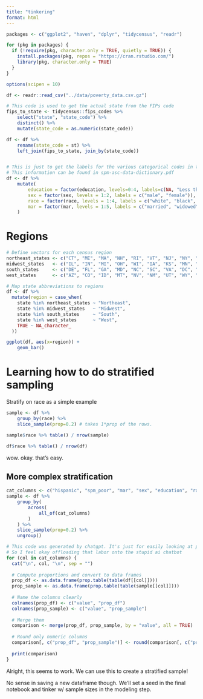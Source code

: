 ```yaml
---
title: "tinkering"
format: html
---
```


```r
packages <- c("ggplot2", "haven", "dplyr", "tidycensus", "readr")

for (pkg in packages) {
  if (!require(pkg, character.only = TRUE, quietly = TRUE)) {
    install.packages(pkg, repos = "https://cran.rstudio.com/")
    library(pkg, character.only = TRUE)
  }
}

options(scipen = 10)
```

```r
df <- readr::read_csv("../data/poverty_data.csv.gz")

# This code is used to get the actual state from the FIPs code
fips_to_state <- tidycensus::fips_codes %>%
    select("state", "state_code") %>%
    distinct() %>%
    mutate(state_code = as.numeric(state_code))

df <- df %>%
    rename(state_code = st) %>%
    left_join(fips_to_state, join_by(state_code))


# This is just to get the labels for the various categorical codes in the original dataset
# This information can be found in spm-asc-data-dictionary.pdf
df <- df %>%
    mutate(
        education = factor(education, levels=0:4, labels=c(NA, "Less than a HS degree", "HS degree", "Some college", "College degree")),
        sex = factor(sex, levels = 1:2, labels = c("male", "female")),
        race = factor(race, levels = 1:4, labels = c("white", "black", "asian", "other")),
        mar = factor(mar, levels = 1:5, labels = c("married", "widowed", "divorced", "separated", "never married"))
    )
```

# Regions

```r
# Define vectors for each census region
northeast_states <- c("CT", "ME", "MA", "NH", "RI", "VT", "NJ", "NY", "PA")
midwest_states   <- c("IL", "IN", "MI", "OH", "WI", "IA", "KS", "MN", "MO", "NE", "ND", "SD")
south_states     <- c("DE", "FL", "GA", "MD", "NC", "SC", "VA", "DC", "WV", "AL", "KY", "MS", "TN", "AR", "LA", "OK", "TX")
west_states      <- c("AZ", "CO", "ID", "MT", "NV", "NM", "UT", "WY", "AK", "CA", "HI", "OR", "WA")

# Map state abbreviations to regions
df <- df %>%
  mutate(region = case_when(
    state %in% northeast_states ~ "Northeast",
    state %in% midwest_states   ~ "Midwest",
    state %in% south_states     ~ "South",
    state %in% west_states      ~ "West",
    TRUE ~ NA_character_
  ))
```

```r
ggplot(df, aes(x=region)) +
    geom_bar()
```


# Learning how to do stratified sampling

Stratify on race as a simple example

```r
sample <- df %>%
    group_by(race) %>%
    slice_sample(prop=0.2) # takes 1*prop of the rows.

sample$race %>% table() / nrow(sample)
```

```r
df$race %>% table() / nrow(df)
```

wow. okay. that's easy.

## More complex stratification

```r
cat_columns <- c("hispanic", "spm_poor", "mar", "sex", "education", "race", "region")
sample <- df %>%
    group_by(
        across(
            all_of(cat_columns)
        )
    ) %>%
    slice_sample(prop=0.2) %>%
    ungroup()
```

```r
# This code was generated by chatgpt. It's just for easily looking at proportions, nothing going into the report
# So I feel okay offloading that labor onto the stupid ai chatbot
for (col in cat_columns) {
  cat("\n", col, "\n", sep = "")
  
  # Compute proportions and convert to data frames
  prop_df <- as.data.frame(prop.table(table(df[[col]])))
  prop_sample <- as.data.frame(prop.table(table(sample[[col]])))
  
  # Name the columns clearly
  colnames(prop_df) <- c("value", "prop_df")
  colnames(prop_sample) <- c("value", "prop_sample")
  
  # Merge them
  comparison <- merge(prop_df, prop_sample, by = "value", all = TRUE)
  
  # Round only numeric columns
  comparison[, c("prop_df", "prop_sample")] <- round(comparison[, c("prop_df", "prop_sample")], 3)
  
  print(comparison)
}
```

Alright, this seems to work. We can use this to create a stratified sample! 

No sense in saving a new dataframe though. We'll set a seed in the final notebook and tinker w/ sample sizes in the modeling step. 